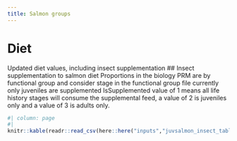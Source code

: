 ```yaml
---
title: Salmon groups
---
```


# Diet 
Updated diet values, including insect supplementation
## Insect supplementation to salmon diet 
Proportions in the biology PRM are by functional group and consider stage in the functional group file
currently only juveniles are supplemented
IsSupplemented value of 1 means all life history stages will consume the supplemental feed, a value of 2 is juveniles only and a value of 
3 is adults only.

```r

#| column: page
#| 
knitr::kable(readr::read_csv(here::here("inputs","juvsalmon_insect_table.csv")), format="html", caption = "Table 1. Updated insect supplementation for juvenile salmon groups.")
```

